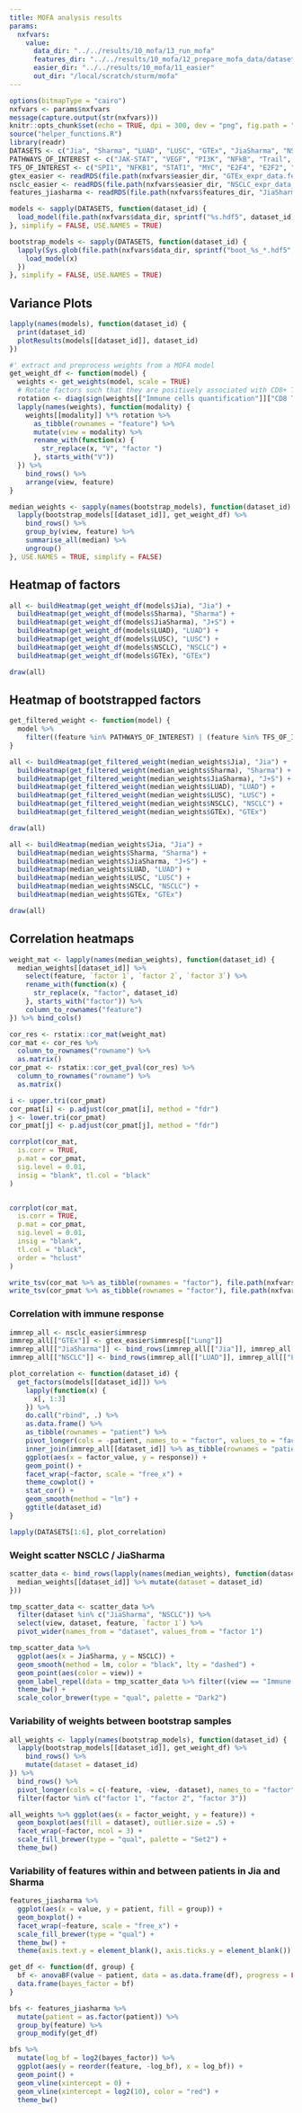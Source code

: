 ```yaml
---
title: MOFA analysis results
params:
  nxfvars:
    value:
      data_dir: "../../results/10_mofa/13_run_mofa"
      features_dir: "../../results/10_mofa/12_prepare_mofa_data/datasets"
      easier_dir: "../../results/10_mofa/11_easier"
      out_dir: "/local/scratch/sturm/mofa"
---
```



```r
options(bitmapType = "cairo")
nxfvars <- params$nxfvars
message(capture.output(str(nxfvars)))
knitr::opts_chunk$set(echo = TRUE, dpi = 300, dev = "png", fig.path = "figures/")
source("helper_functions.R")
library(readr)
DATASETS <- c("Jia", "Sharma", "LUAD", "LUSC", "GTEx", "JiaSharma", "NSCLC")
PATHWAYS_OF_INTEREST <- c("JAK-STAT", "VEGF", "PI3K", "NFkB", "Trail", "TNFa")
TFS_OF_INTEREST <- c("SPI1", "NFKB1", "STAT1", "MYC", "E2F4", "E2F2", "ZNF263")
gtex_easier <- readRDS(file.path(nxfvars$easier_dir, "GTEx_expr_data.features.rds"))
nsclc_easier <- readRDS(file.path(nxfvars$easier_dir, "NSCLC_expr_data_sel.features.rds"))
features_jiasharma <- readRDS(file.path(nxfvars$features_dir, "JiaSharma.rds"))
```

```r
models <- sapply(DATASETS, function(dataset_id) {
  load_model(file.path(nxfvars$data_dir, sprintf("%s.hdf5", dataset_id)))
}, simplify = FALSE, USE.NAMES = TRUE)

bootstrap_models <- sapply(DATASETS, function(dataset_id) {
  lapply(Sys.glob(file.path(nxfvars$data_dir, sprintf("boot_%s_*.hdf5", dataset_id))), function(x) {
    load_model(x)
  })
}, simplify = FALSE, USE.NAMES = TRUE)
```
## Variance Plots
```r
lapply(names(models), function(dataset_id) {
  print(dataset_id)
  plotResults(models[[dataset_id]], dataset_id)
})
```
```r

#' extract and preprocess weights from a MOFA model
get_weight_df <- function(model) {
  weights <- get_weights(model, scale = TRUE)
  # Rotate factors such that they are positively associated with CD8+ T-cell infiltration.
  rotation <- diag(sign(weights[["Immune cells quantification"]]["CD8 T", ]))
  lapply(names(weights), function(modality) {
    weights[[modality]] %*% rotation %>%
      as_tibble(rownames = "feature") %>%
      mutate(view = modality) %>%
      rename_with(function(x) {
        str_replace(x, "V", "factor ")
      }, starts_with("V"))
  }) %>%
    bind_rows() %>%
    arrange(view, feature)
}
```


```r
median_weights <- sapply(names(bootstrap_models), function(dataset_id) {
  lapply(bootstrap_models[[dataset_id]], get_weight_df) %>%
    bind_rows() %>%
    group_by(view, feature) %>%
    summarise_all(median) %>%
    ungroup()
}, USE.NAMES = TRUE, simplify = FALSE)
```


## Heatmap of factors


```r
all <- buildHeatmap(get_weight_df(models$Jia), "Jia") +
  buildHeatmap(get_weight_df(models$Sharma), "Sharma") +
  buildHeatmap(get_weight_df(models$JiaSharma), "J+S") +
  buildHeatmap(get_weight_df(models$LUAD), "LUAD") +
  buildHeatmap(get_weight_df(models$LUSC), "LUSC") +
  buildHeatmap(get_weight_df(models$NSCLC), "NSCLC") +
  buildHeatmap(get_weight_df(models$GTEx), "GTEx")

draw(all)
```

## Heatmap of bootstrapped factors
```r
get_filtered_weight <- function(model) {
  model %>%
    filter((feature %in% PATHWAYS_OF_INTEREST) | (feature %in% TFS_OF_INTEREST) | (view == "Immune cells quantification"))
}

all <- buildHeatmap(get_filtered_weight(median_weights$Jia), "Jia") +
  buildHeatmap(get_filtered_weight(median_weights$Sharma), "Sharma") +
  buildHeatmap(get_filtered_weight(median_weights$JiaSharma), "J+S") +
  buildHeatmap(get_filtered_weight(median_weights$LUAD), "LUAD") +
  buildHeatmap(get_filtered_weight(median_weights$LUSC), "LUSC") +
  buildHeatmap(get_filtered_weight(median_weights$NSCLC), "NSCLC") +
  buildHeatmap(get_filtered_weight(median_weights$GTEx), "GTEx")

draw(all)
```


```r
all <- buildHeatmap(median_weights$Jia, "Jia") +
  buildHeatmap(median_weights$Sharma, "Sharma") +
  buildHeatmap(median_weights$JiaSharma, "J+S") +
  buildHeatmap(median_weights$LUAD, "LUAD") +
  buildHeatmap(median_weights$LUSC, "LUSC") +
  buildHeatmap(median_weights$NSCLC, "NSCLC") +
  buildHeatmap(median_weights$GTEx, "GTEx")

draw(all)
```

## Correlation heatmaps
```r

weight_mat <- lapply(names(median_weights), function(dataset_id) {
  median_weights[[dataset_id]] %>%
    select(feature, `factor 1`, `factor 2`, `factor 3`) %>%
    rename_with(function(x) {
      str_replace(x, "factor", dataset_id)
    }, starts_with("factor")) %>%
    column_to_rownames("feature")
}) %>% bind_cols()

cor_res <- rstatix::cor_mat(weight_mat)
cor_mat <- cor_res %>%
  column_to_rownames("rowname") %>%
  as.matrix()
cor_pmat <- rstatix::cor_get_pval(cor_res) %>%
  column_to_rownames("rowname") %>%
  as.matrix()

i <- upper.tri(cor_pmat)
cor_pmat[i] <- p.adjust(cor_pmat[i], method = "fdr")
j <- lower.tri(cor_pmat)
cor_pmat[j] <- p.adjust(cor_pmat[j], method = "fdr")

corrplot(cor_mat,
  is.corr = TRUE,
  p.mat = cor_pmat,
  sig.level = 0.01,
  insig = "blank", tl.col = "black"
)


corrplot(cor_mat,
  is.corr = TRUE,
  p.mat = cor_pmat,
  sig.level = 0.01,
  insig = "blank",
  tl.col = "black",
  order = "hclust"
)

write_tsv(cor_mat %>% as_tibble(rownames = "factor"), file.path(nxfvars$out_dir, "factor_correlations.tsv"))
write_tsv(cor_pmat %>% as_tibble(rownames = "factor"), file.path(nxfvars$out_dir, "factor_correlation_pvalues.tsv"))
```

### Correlation with immune response
```r
immrep_all <- nsclc_easier$immresp
immrep_all[["GTEx"]] <- gtex_easier$immresp[["Lung"]]
immrep_all[["JiaSharma"]] <- bind_rows(immrep_all[["Jia"]], immrep_all[["Sharma"]])
immrep_all[["NSCLC"]] <- bind_rows(immrep_all[["LUAD"]], immrep_all[["LUSC"]])

plot_correlation <- function(dataset_id) {
  get_factors(models[[dataset_id]]) %>%
    lapply(function(x) {
      x[, 1:3]
    }) %>%
    do.call("rbind", .) %>%
    as.data.frame() %>%
    as_tibble(rownames = "patient") %>%
    pivot_longer(cols = -patient, names_to = "factor", values_to = "factor_value") %>%
    inner_join(immrep_all[[dataset_id]] %>% as_tibble(rownames = "patient")) %>%
    ggplot(aes(x = factor_value, y = response)) +
    geom_point() +
    facet_wrap(~factor, scale = "free_x") +
    theme_cowplot() +
    stat_cor() +
    geom_smooth(method = "lm") +
    ggtitle(dataset_id)
}

lapply(DATASETS[1:6], plot_correlation)
```

### Weight scatter NSCLC / JiaSharma

```r
scatter_data <- bind_rows(lapply(names(median_weights), function(dataset_id) {
  median_weights[[dataset_id]] %>% mutate(dataset = dataset_id)
}))

tmp_scatter_data <- scatter_data %>%
  filter(dataset %in% c("JiaSharma", "NSCLC")) %>%
  select(view, dataset, feature, `factor 1`) %>%
  pivot_wider(names_from = "dataset", values_from = "factor 1")

tmp_scatter_data %>%
  ggplot(aes(x = JiaSharma, y = NSCLC)) +
  geom_smooth(method = lm, color = "black", lty = "dashed") +
  geom_point(aes(color = view)) +
  geom_label_repel(data = tmp_scatter_data %>% filter((view == "Immune cells quantification") | abs(JiaSharma) > 0.5 | abs(NSCLC) > 0.5), aes(label = feature)) +
  theme_bw() +
  scale_color_brewer(type = "qual", palette = "Dark2")
```


### Variability of weights between bootstrap samples
```r
all_weights <- lapply(names(bootstrap_models), function(dataset_id) {
  lapply(bootstrap_models[[dataset_id]], get_weight_df) %>%
    bind_rows() %>%
    mutate(dataset = dataset_id)
}) %>%
  bind_rows() %>%
  pivot_longer(cols = c(-feature, -view, -dataset), names_to = "factor", values_to = "factor_weight") %>%
  filter(factor %in% c("factor 1", "factor 2", "factor 3"))
```

```r
all_weights %>% ggplot(aes(x = factor_weight, y = feature)) +
  geom_boxplot(aes(fill = dataset), outlier.size = .5) +
  facet_wrap(~factor, ncol = 3) +
  scale_fill_brewer(type = "qual", palette = "Set2") +
  theme_bw()
```


### Variability of features within and between patients in Jia and Sharma
```r
features_jiasharma %>%
  ggplot(aes(x = value, y = patient, fill = group)) +
  geom_boxplot() +
  facet_wrap(~feature, scale = "free_x") +
  scale_fill_brewer(type = "qual") +
  theme_bw() +
  theme(axis.text.y = element_blank(), axis.ticks.y = element_blank())
```

```r
get_df <- function(df, group) {
  bf <- anovaBF(value ~ patient, data = as.data.frame(df), progress = FALSE) %>% as.vector()
  data.frame(bayes_factor = bf)
}

bfs <- features_jiasharma %>%
  mutate(patient = as.factor(patient)) %>%
  group_by(feature) %>%
  group_modify(get_df)
```


```r
bfs %>%
  mutate(log_bf = log2(bayes_factor)) %>%
  ggplot(aes(y = reorder(feature, -log_bf), x = log_bf)) +
  geom_point() +
  geom_vline(xintercept = 0) +
  geom_vline(xintercept = log2(10), color = "red") +
  theme_bw()
```


